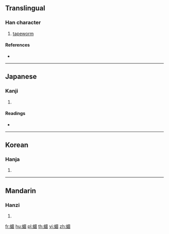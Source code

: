 {{character info/new}}
{{also|蛔}}
==Translingual==

===Han character===
{{Han char|rn=142|rad=虫|as=07|sn=13|four=|canj=LIWSL}}

# [[tapeworm]]

====References====
* {{Han ref|kx=1085.261|hdz=42849.071|uh=8716|ud=34582}}

----

==Japanese==

===Kanji===
{{ja-kanji|grade=|rs=虫07}}

# {{defn|lang=ja|sort=虫07}}

====Readings====
* {{ja-readings|on=[[かい]] (kai)|kun=[[はらのむし]] (haranomushi)|nanori=}}

----

==Korean==

===Hanja===
{{ko-hanja|hangeul=회|eumhun=|rv=hoe|mr=hoe|y=hoy}}

# {{defn|lang=ko|sort=虫07}}

----

==Mandarin==

===Hanzi===
{{cmn-hanzi|pin=[[huí]] ([[hui2]])|wg=hui<sup>2</sup>}}

# {{defn|lang=cmn|sort=虫07}}

[[fr:蜖]]
[[hu:蜖]]
[[pl:蜖]]
[[th:蜖]]
[[vi:蜖]]
[[zh:蜖]]
